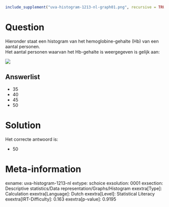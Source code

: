 ```r
include_supplement("uva-histogram-1213-nl-graph01.png", recursive = TRUE)
```

Question
========

Hieronder staat een histogram van het hemoglobine-gehalte (Hb) van een
aantal personen.\
Het aantal personen waarvan het Hb-gehalte is weergegeven is gelijk aan:

![](uva-histogram-1213-nl-graph01.png)

Answerlist
----------

* 35
* 40
* 45
* 50

Solution
========

Het correcte antwoord is: 

* 50

Meta-information
================
exname: uva-histogram-1213-nl
extype: schoice
exsolution: 0001
exsection: Descriptive statistics/Data representation/Graphs/Histogram
exextra[Type]: Calculation
exextra[Language]: Dutch
exextra[Level]: Statistical Literacy
exextra[IRT-Difficulty]: 0.163
exextra[p-value]: 0.9195
